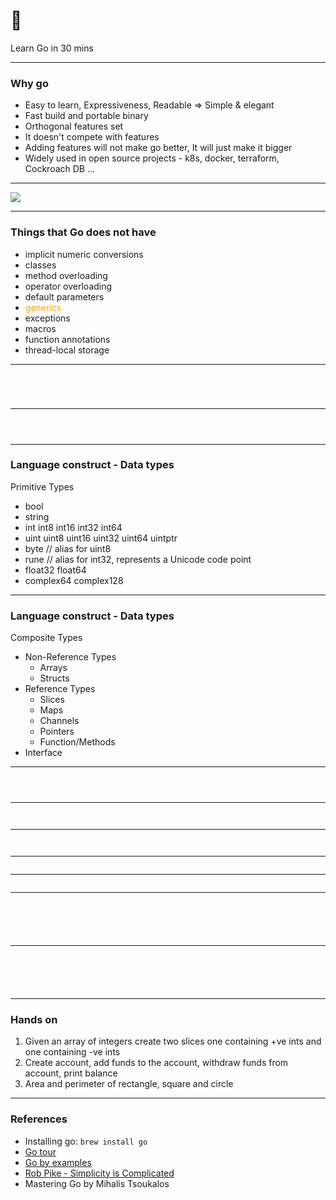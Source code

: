 

# 👋

Learn Go in 30 mins

---
### Why go

- Easy to learn, Expressiveness, Readable => Simple & elegant
- Fast build and portable binary
- Orthogonal features set
- It doesn't compete with features
- Adding features will not make go better, It will just make it bigger
- Widely used in open source projects - k8s, docker, terraform, Cockroach DB ...

---

<img src={i} />

---

### Things that Go does not have

- implicit numeric conversions
- classes
- method overloading
- operator overloading
- default parameters
- <span style="color:orange">generics</span>
- exceptions
- macros
- function annotations
- thread-local storage

---

<CodeSurfer>

```go 1 file=./code_samples/main/main.go title="The first go program"
```
```go 3 file=./code_samples/main/main.go title="The first go program"
```
```go 5,7 file=./code_samples/main/main.go title="The first go program"
```
```go 6 file=./code_samples/main/main.go title="The first go program"
```

</CodeSurfer>

---

<CodeSurfer>

```go 4:8 file=./code_samples/vars.go title="Language construct - Variables and assignments" subtitle="Basic"
```
```go 10:14 file=./code_samples/vars.go title="Language construct - Variables and assignments" subtitle="Arrays and slices"
```
```go 15:20 file=./code_samples/vars.go title="Language construct - Variables and assignments" subtitle="Maps"
```

</CodeSurfer>

---
### Language construct - Data types
Primitive Types
- bool
- string
- int  int8  int16  int32  int64
- uint uint8 uint16 uint32 uint64 uintptr
- byte // alias for uint8
- rune // alias for int32, represents a Unicode code point
- float32 float64
- complex64 complex128

---

### Language construct - Data types
Composite Types
- Non-Reference Types
    - Arrays
    - Structs
- Reference Types
    - Slices
    - Maps
    - Channels
    - Pointers
    - Function/Methods
- Interface

---

<CodeSurfer>

```go 5,7 file=./code_samples/loops.go title="Language construct - Loops" subtitle="Basic for loop"
```
```go 9,11 file=./code_samples/loops.go title="Language construct - Loops" subtitle="For as while loop"
```
```go 13 file=./code_samples/loops.go title="Language construct - Loops" subtitle="Infinite for"
```

</CodeSurfer>

---

<CodeSurfer>

```go 6 file=./code_samples/loop_array.go title="Language construct - Loops" subtitle="Looping an array"
```
```go 7,9 file=./code_samples/loop_array.go title="Language construct - Loops" subtitle="Looping an array"
```

</CodeSurfer>

---
<CodeSurfer>

```go 6 file=./code_samples/loop_maps.go title="Language construct - Loops" subtitle="Looping a map"
```
```go 7,9 file=./code_samples/loop_maps.go title="Language construct - Loops" subtitle="Looping a map"
```

</CodeSurfer>

---
<CodeSurfer>

```go 7,9,11,13 file=./code_samples/if_else.go title="Language construct - Conditionals" subtitle="if else ladder"
```

</CodeSurfer>

---
<CodeSurfer>

```go 10,11,13,15,17 file=./code_samples/switch.go title="Language construct - Conditionals" subtitle="Switch"
```

</CodeSurfer>

---
<CodeSurfer>

```go 3:6 file=./code_samples/structs.go title="Language construct - Structs" subtitle="Defining a struct"
```
```go 8:10 file=./code_samples/structs.go title="Language construct - Structs" subtitle="Method on struct with value receiver"
```
```go 12:14 file=./code_samples/structs.go title="Language construct - Structs" subtitle="Method on struct with pointer receiver"
```
```go 17:23 file=./code_samples/structs.go title="Language construct - Structs" subtitle="Creating instance of struct"
```
```go 24:25 file=./code_samples/structs.go title="Language construct - Structs" subtitle="Invoking method on struct"
```

</CodeSurfer>

---
<CodeSurfer>

```go 5:7 file=./code_samples/interfaces.go title="Language construct - Interfaces" subtitle="Defining an interface"
```
```go 9:13 file=./code_samples/interfaces.go title="Language construct - Interfaces" subtitle="Struct implementing interface"
```
```go 15:19 file=./code_samples/interfaces.go title="Language construct - Interfaces" subtitle="Another struct implementing interface"
```
```go 22 file=./code_samples/interfaces.go title="Language construct - Interfaces" subtitle="Creating instance of struct"
```
```go 24[21:35] file=./code_samples/interfaces.go title="Language construct - Interfaces" subtitle="Invoking method on interface"
```

</CodeSurfer>

---

### Hands on
1. Given an array of integers create two slices one containing +ve ints and one containing -ve ints
2. Create account, add funds to the account, withdraw funds from account, print balance
3. Area and perimeter of rectangle, square and circle
---

### References
- Installing go: `brew install go`
- [Go tour](https://go.dev/tour/welcome/)
- [Go by examples](https://gobyexample.com/)
- [Rob Pike - Simplicity is Complicated](https://www.youtube.com/watch?v=rFejpH_tAHM)
- Mastering Go by Mihalis Tsoukalos
